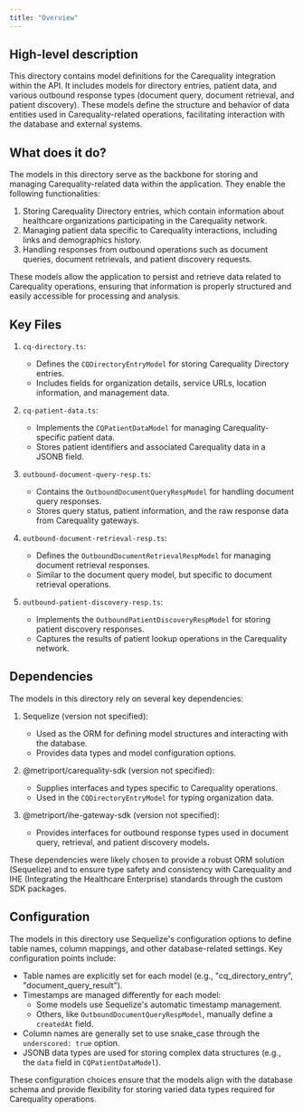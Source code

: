 ```yaml
---
title: "Overview"
---
```


## High-level description
This directory contains model definitions for the Carequality integration within the API. It includes models for directory entries, patient data, and various outbound response types (document query, document retrieval, and patient discovery). These models define the structure and behavior of data entities used in Carequality-related operations, facilitating interaction with the database and external systems.

## What does it do?
The models in this directory serve as the backbone for storing and managing Carequality-related data within the application. They enable the following functionalities:

1. Storing Carequality Directory entries, which contain information about healthcare organizations participating in the Carequality network.
2. Managing patient data specific to Carequality interactions, including links and demographics history.
3. Handling responses from outbound operations such as document queries, document retrievals, and patient discovery requests.

These models allow the application to persist and retrieve data related to Carequality operations, ensuring that information is properly structured and easily accessible for processing and analysis.

## Key Files

1. `cq-directory.ts`:
   - Defines the `CQDirectoryEntryModel` for storing Carequality Directory entries.
   - Includes fields for organization details, service URLs, location information, and management data.

2. `cq-patient-data.ts`:
   - Implements the `CQPatientDataModel` for managing Carequality-specific patient data.
   - Stores patient identifiers and associated Carequality data in a JSONB field.

3. `outbound-document-query-resp.ts`:
   - Contains the `OutboundDocumentQueryRespModel` for handling document query responses.
   - Stores query status, patient information, and the raw response data from Carequality gateways.

4. `outbound-document-retrieval-resp.ts`:
   - Defines the `OutboundDocumentRetrievalRespModel` for managing document retrieval responses.
   - Similar to the document query model, but specific to document retrieval operations.

5. `outbound-patient-discovery-resp.ts`:
   - Implements the `OutboundPatientDiscoveryRespModel` for storing patient discovery responses.
   - Captures the results of patient lookup operations in the Carequality network.

## Dependencies
The models in this directory rely on several key dependencies:

1. Sequelize (version not specified):
   - Used as the ORM for defining model structures and interacting with the database.
   - Provides data types and model configuration options.

2. @metriport/carequality-sdk (version not specified):
   - Supplies interfaces and types specific to Carequality operations.
   - Used in the `CQDirectoryEntryModel` for typing organization data.

3. @metriport/ihe-gateway-sdk (version not specified):
   - Provides interfaces for outbound response types used in document query, retrieval, and patient discovery models.

These dependencies were likely chosen to provide a robust ORM solution (Sequelize) and to ensure type safety and consistency with Carequality and IHE (Integrating the Healthcare Enterprise) standards through the custom SDK packages.

## Configuration
The models in this directory use Sequelize's configuration options to define table names, column mappings, and other database-related settings. Key configuration points include:

- Table names are explicitly set for each model (e.g., "cq_directory_entry", "document_query_result").
- Timestamps are managed differently for each model:
  - Some models use Sequelize's automatic timestamp management.
  - Others, like `OutboundDocumentQueryRespModel`, manually define a `createdAt` field.
- Column names are generally set to use snake_case through the `underscored: true` option.
- JSONB data types are used for storing complex data structures (e.g., the `data` field in `CQPatientDataModel`).

These configuration choices ensure that the models align with the database schema and provide flexibility for storing varied data types required for Carequality operations.